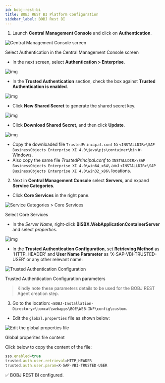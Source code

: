 ```yaml
---
id: bobj-rest-bi 
title: BOBJ REST BI Platform Configuration
sidebar_label: BOBJ Rest BI 
---
```



1. Launch **Central Management Console** and click on **Authentication**.

<div class="center">
  <Zoom>
<img alt="Central Management Console screen" src={useBaseUrl('/doc-images/cms.png')}/>
  </Zoom>
	<p>Select Authentication in the Central Management Console screen</p>
</ div>


* In the next screen, select **Authentication > Enterprise**.

<div class="center">
  <Zoom>
<img alt="img" src={useBaseUrl('/doc-images/bobj-central-management-console.png')}/>
  </Zoom>
</ div>

* In the **Trusted Authentication** section, check the box against **Trusted Authentication is enabled**.

<div class="center">
  <Zoom>
<img alt="img" src={useBaseUrl('/doc-images/bobj-trusted1.png')}/>
  </Zoom>
</ div>

* Click **New Shared Secret** to generate the shared secret key.

<div class="center">
  <Zoom>
<img alt="img" src={useBaseUrl('/doc-images/bobj-trusted2.png')}/>
  </Zoom>
</ div>

* Click **Download Shared Secret**, and then click **Update**.

<div class="center">
  <Zoom>
<img alt="img" src={useBaseUrl('/doc-images/bobj-trusted3.png')}/>
  </Zoom>
</ div>

* Copy the downloaded file `TrustedPrincipal.conf` to `<INSTALLDIR>\SAP BusinessObjects Enterprise XI 4.0\java\pjs\container\bin` in Windows.
* Also copy the same file *TrustedPrincipal.conf* to `INSTALLDIR>\SAP BusinessObjects Enterprise XI 4.0\win64_x64\` and `<INSTALLDIR>\SAP BusinessObjects Enterprise XI 4.0\win32_x86\` locations.

2. Next in **Central Management Console** select **Servers**, and expand  **Service Categories**. 
  - Click **Core Services** in the right pane.

<div class="center">
  <Zoom>
<img alt="Service Categories > Core Services" src={useBaseUrl('/doc-images/core-services.png')}/>
  </Zoom>
	<p>Select Core Services</p>
</ div>


  - In the *Server Name*, right-click **BISBX.WebApplicationContainerServer** and select *properties*.

<div class="center">
  <Zoom>
<img alt="img" src={useBaseUrl('/doc-images/wac-services.png')}/>
  </Zoom>
</ div>

  - In the **Trusted Authentication Configuration**, set **Retrieving Method** as 'HTTP_HEADER' and **User Name Parameter** as 'X-SAP-VBI-TRUSTED-USER' or any other relevant name:

<div class="center">
  <Zoom>
<img alt="Trusted Authentication Configuration" src={useBaseUrl('/doc-images/trusted-auth-config.png')}/>
  </Zoom>
	<p>Trusted Authentication Configuration parameters</p>
</ div>

> Kindly note these parameters details to be used for the BOBJ REST Agent creation step.

3. Go to the location: `<BOBJ-Installation-Directory>\tomcat\webapps\BOE\WEB-INF\config\custom`.

 - Edit the `global.properties` file as shown below:
  
<div class="center">
  <Zoom>
<img alt="Edit the global properties file" src={useBaseUrl('/doc-images/global-properties-edit.png')}/>
  </Zoom>
	<p>Global properites file content</p>
</ div>


Click below to copy the content of the file:

  ```jsx title="BOBJ-Installation-Directory>\tomcat\webapps\BOE\WEB-INF\config\custom\global.properties"
  sso.enabled=true 
  trusted.auth.user.retrieval=HTTP_HEADER 
  trusted.auth.user.param=X-SAP-VBI-TRUSTED-USER
  ```

:white_check_mark: BOBJ REST BI configured.

